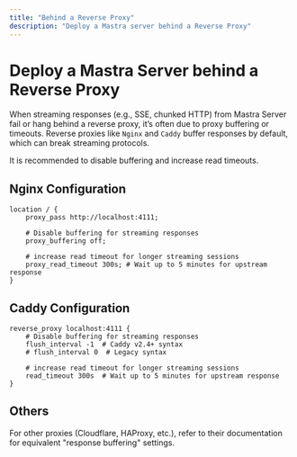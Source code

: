 ```yaml
---
title: "Behind a Reverse Proxy"
description: "Deploy a Mastra server behind a Reverse Proxy"
---
```


# Deploy a Mastra Server behind a Reverse Proxy

When streaming responses (e.g., SSE, chunked HTTP) from Mastra Server fail or hang behind a reverse proxy, it’s often due to proxy buffering or timeouts. 
Reverse proxies like `Nginx` and `Caddy` buffer responses by default, which can break streaming protocols.

It is recommended to disable buffering and increase read timeouts.

## Nginx Configuration
```nginx filename="nginx.conf" showLineNumbers
location / {
    proxy_pass http://localhost:4111;

    # Disable buffering for streaming responses
    proxy_buffering off;

    # increase read timeout for longer streaming sessions
    proxy_read_timeout 300s; # Wait up to 5 minutes for upstream response
}
```

## Caddy Configuration
```nginx filename="Caddyfile" showLineNumbers
reverse_proxy localhost:4111 {
    # Disable buffering for streaming responses
    flush_interval -1  # Caddy v2.4+ syntax
    # flush_interval 0  # Legacy syntax

    # increase read timeout for longer streaming sessions
    read_timeout 300s  # Wait up to 5 minutes for upstream response
}
```

## Others
For other proxies (Cloudflare, HAProxy, etc.), refer to their documentation for equivalent "response buffering" settings.